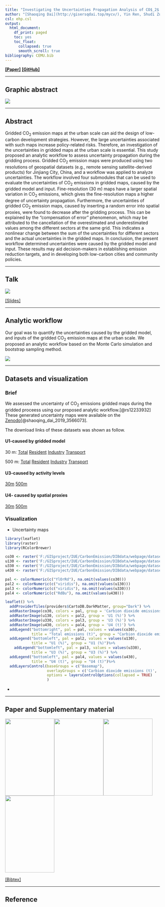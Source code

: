 ```yaml
---
title: "Investigating the Uncertainties Propagation Analysis of CO$_2$ Emissions Gridded Maps at the Urban Scale: A Case Study of Jinjiang City, China"
author: "[Shaoqing Dai](http://gisersqdai.top/mycv/), Yin Ren, Shudi Zuo, Chengyi Lai, Jiajia Li, Shengyu Xie, Bingchu Chen"
csl: ehp.csl
output:
  html_document:
    df_print: paged
    toc: yes
    toc_float:
      collapsed: true
      smooth_scroll: true
bibliography: CEMU.bib
---
```

**[[Paper]](https://www.mdpi.com/2072-4292/12/23/3932)**
**[[GitHub]](https://github.com/GISerDaiShaoqing/manuscript_co2_gridded_uncertainty_RS)**

---------------

## Graphic abstract

![](figure/graphicabstractRS2020nov.jpg)

---------------

## Abstract

Gridded CO$_2$ emission maps at the urban scale can aid the design of low-carbon development strategies. However, the large uncertainties associated with such maps increase policy-related risks. Therefore, an investigation of the uncertainties in gridded maps at the urban scale is essential. This study proposed an analytic workflow to assess uncertainty propagation during the gridding process. Gridded CO$_2$ emission maps were produced using two resolutions of geospatial datasets (e.g., remote sensing satellite-derived products) for Jinjiang City, China, and a workflow was applied to analyze uncertainties. The workflow involved four submodules that can be used to evaluate the uncertainties of CO$_2$ emissions in gridded maps, caused by the gridded model and input. Fine-resolution (30 m) maps have a larger spatial variation in CO$_2$ emissions, which gives the fine-resolution maps a higher degree of uncertainty propagation. Furthermore, the uncertainties of gridded CO$_2$ emission maps, caused by inserting a random error into spatial proxies, were found to decrease after the gridding process. This can be explained by the “compensation of error” phenomenon, which may be attributed to the cancellation of the overestimated and underestimated values among the different sectors at the same grid. This indicates a nonlinear change between the sum of the uncertainties for different sectors and the actual uncertainties in the gridded maps. In conclusion, the present workflow determined uncertainties were caused by the gridded model and input. These results may aid decision-makers in establishing emission reduction targets, and in developing both low-carbon cities and community policies.

---------------

## Talk

![](http://gisersqdai.top/mycv/talk/sa2018talks/featured_hu9d43aed1c5d272367973afed90b8593d_182843_720x0_resize_q90_lanczos.jpg)


[[Slides]](http://gisersqdai.top/mycv/201807slides.pdf)

---------------

## Analytic workflow

Our goal was to quantify the uncertainties caused by the gridded model, and inputs of the gridded CO$_2$ emission maps at the urban scale. We proposed an analytic workflow based on the Monte Carlo simulation and bootstrap sampling method. 

![](figure/Fig1.png)

---------------

## Datasets and visualization

### Brief

We assessed the uncertainty of CO$_2$ emissions gridded maps during the gridded proceess using our proposed analytic workflow.[@rs12233932] These generated uncertainty maps were available on the [Zenodo](https://doi.org/10.5281/zenodo.3566072)[@shaoqing_dai_2019_3566073].

The download links of these datasets was shown as follow.

#### U1-caused by gridded model

30 m:
[Total](http://science.gisersqdai.top/RSunco2/U1_30_total.tif) [Resident](http://science.gisersqdai.top/RSunco2/U1_30_res.tif) [Industry](http://science.gisersqdai.top/RSunco2/U1_30_ind.tif) [Transport](http://science.gisersqdai.top/RSunco2/U1_30_trans.tif)

500 m:
[Total](http://science.gisersqdai.top/RSunco2/U1_500_total.tif) [Resident](http://science.gisersqdai.top/RSunco2/U1_500_res.tif) [Industry](http://science.gisersqdai.top/RSunco2/U1_500_ind.tif) [Transport](http://science.gisersqdai.top/RSunco2/U1_500_trans.tif)

#### U3-caused by activity levels

[30m](http://science.gisersqdai.top/RSunco2/U3_30.tif) [500m](http://science.gisersqdai.top/RSunco2/U3_500.tif)

#### U4- caused by spatial proxies

[30m](http://science.gisersqdai.top/RSunco2/U4_30.tif) [500m](http://science.gisersqdai.top/RSunco2/U4_500.tif)

### Visualization

- Uncertainty maps

```r
library(leaflet)
library(raster)
library(RColorBrewer)

co30 <- raster('F:/GISproject/IUE/CarbonEmission/DIBdata/webpage/dataset/CO30.tif')
u130 <- raster('F:/GISproject/IUE/CarbonEmission/DIBdata/webpage/dataset/U1_30_total.tif')
u330 <- raster('F:/GISproject/IUE/CarbonEmission/DIBdata/webpage/dataset/U3_30.tif')
u430 <- raster('F:/GISproject/IUE/CarbonEmission/DIBdata/webpage/dataset/U4_30.tif')

pal <- colorNumeric(c("YlOrRd"), na.omit(values(co30)))
pal2 <- colorNumeric(c("viridis"), na.omit(values(u130)))
pal3 <- colorNumeric(c("viridis"), na.omit(values(u330)))
pal4 <- colorNumeric(c("RdBu"), na.omit(values(u430)))

leaflet() %>%
  addProviderTiles(providers$CartoDB.DarkMatter, group="Dark") %>%
  addRasterImage(co30, colors = pal, group = 'Carbion dioxide emissions (t)') %>%
  addRasterImage(u130, colors = pal2, group = 'U1 (%)') %>%
  addRasterImage(u330, colors = pal3, group = 'U3 (%)') %>%
  addRasterImage(u430, colors = pal4, group = 'U4 (t)') %>%
  addLegend("bottomright", pal = pal, values = values(co30),
            title = "Total emissions (t)", group = "Carbion dioxide emissions (t)") %>%
  addLegend("bottomleft", pal = pal2, values = values(u130),
            title = "U1 (%)", group = "U1 (%)")%>%
    addLegend("bottomleft", pal = pal3, values = values(u330),
            title = "U3 (%)", group = "U3 (%)") %>%
  addLegend("bottomleft", pal = pal4, values = values(u430),
            title = "U4 (t)", group = "U4 (t)")%>%
  addLayersControl(baseGroups = c("Basemap"),
                   overlayGroups = c('Carbion dioxide emissions (t)', 'U1 (%)', 'U3 (%)', 'U4 (t)'),
                   options = layersControlOptions(collapsed = TRUE)
                   ) 

```

- 

---------------

## Paper and Supplementary material


![](figure/RScover.png){width=160px height=250px}![](figure/SA2018cover.png){width=160px height=250px}![](figure/JCLPcover.png){width=160px height=250px}![](figure/DIBcover.png){width=160px height=250px}

[[Bibtex]](bibtex.txt)

---------------

## Reference
